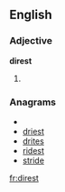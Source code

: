 ==English==

===Adjective===
'''direst'''

# {{superlative of|[[dire]]}}

===Anagrams===
* {{alphagram|deirst}}
* [[driest#English|driest]]
* [[drites#English|drites]]
* [[ridest#English|ridest]]
* [[stride#English|stride]]


[[fr:direst]]